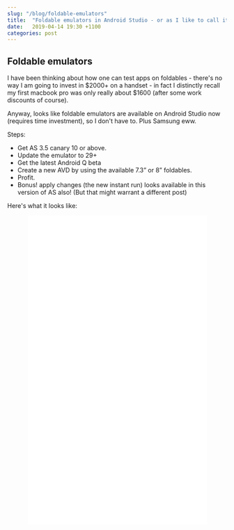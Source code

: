 ```yaml
---
slug: "/blog/foldable-emulators"
title:  "Foldable emulators in Android Studio - or as I like to call it, the beginning of the end"
date:   2019-04-14 19:30 +1100
categories: post
---
```


## Foldable emulators

I have been thinking about how one can test apps on foldables - there's no way I am going to invest in $2000+ on a handset - in fact I distinctly recall my first macbook pro was only really about $1600 (after some work discounts of course).

Anyway, looks like foldable emulators are available on Android Studio now (requires time investment), so I don't have to. Plus Samsung eww.

Steps:
- Get AS 3.5 canary 10 or above.
- Update the emulator to 29+
- Get the latest Android Q beta
- Create a new AVD by using the available 7.3” or 8” foldables.
- Profit.
- Bonus! apply changes (the new instant run) looks available in this version of AS also! (But that might warrant a different post)

Here's what it looks like:

<p align="center">
 <iframe width="411" height="711" src="../images/foldable_emulators.mp4" frameborder="0" allowfullscreen>
 </iframe>
</p>